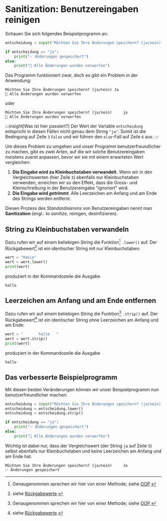 # Sanitization: Benutzereingaben reinigen
Schauen Sie sich folgendes Beispielprogramm an:

```python showLineNumbers
entscheidung = input("Möchten Sie Ihre Änderungen speichern? (ja/nein) ")

if entscheidung == "ja":
    print("✅ Änderungen gespeichert")
else:
    print("🚮 Alle Änderungen wurden verworfen")
```

Das Programm funktioniert zwar, doch es gibt ein Problem in der Anwendung:

```
Möchten Sie Ihre Änderungen speichern? (ja/nein) Ja
🚮 Alle Änderungen wurden verworfen
```

oder

```
Möchten Sie Ihre Änderungen speichern? (ja/nein)     ja
🚮 Alle Änderungen wurden verworfen
```

:::insight[Was ist hier passiert?]
Der Wert der Variable `entscheidung` entspricht in diesen Fällen nicht genau dem String `"ja"`. Somit ist die Bedingung auf Zeile `3` `False` und wir führen den `else`-Fall auf Zeile `6` aus.
:::

Um dieses Problem zu umgehen und unser Programm benutzerfreundlicher zu machen, gibt es zwei Arten, auf die wir solche Benutzereingaben meistens zuerst anpassen, bevor wir sie mit einem erwarteten Wert vergleichen:
1. **Die Eingabe wird zu Kleinbuchstaben verwandelt.** Wenn wir in den Vergleichswerten (hier Zeile `3`) ebenfalls nur Kleinbuchstaben verwenden, erreichen wir so den Effekt, dass die Gross- und Kleinschreibung in der Benutzereingabe "ignoriert" wird.
2. **Die Eingabe wird _getrimmt_**. Alle Leerzeichen am Anfang und am Ende des Strings werden entfernt.

Diesen Prozess des _Standardisierens_ von Benutzereingaben nennt man **Sanitization** (engl.: _to sanitize_, reinigen, desinfizieren).

## String zu Kleinbuchstaben verwandeln
Dazu rufen wir auf einem beliebigen String die Funktion[^1] `.lower()` auf. Der Rückgabewert[^2] ist ein identischer String mit nur Kleinbuchstaben:

```python showLineNumbers
wert = "HaLLo"
wert = wert.lower()
print(wert)
```

produziert in der Kommandozeile die Ausgabe

```
hallo
```

## Leerzeichen am Anfang und am Ende entfernen
Dazu rufen wir auf einem beliebigen String die Funktion[^1] `.strip()` auf. Der Rückgabewert[^2] ist ein identischer String ohne Leerzeichen am Anfang und am Ende:

```python showLineNumbers
wert = "       hallo   "
wert = wert.strip()
print(wert)
```

produziert in der Kommandozeile die Ausgabe

```
hallo
```

## Das verbesserte Beispielprogramm
Mit diesen beiden Veränderungen können wir unser Beispielprogramm nun benutzerfreundlicher machen:
```python showLineNumbers
entscheidung = input("Möchten Sie Ihre Änderungen speichern? (ja/nein) ")
entscheidung = entscheidung.lower()
entscheidung = entscheidung.strip()

if entscheidung == "ja":
    print("✅ Änderungen gespeichert")
else:
    print("🚮 Alle Änderungen wurden verworfen")
```

Wichtig ist dabei nur, dass der Vergleichswert (der String `ja` auf Zeile `5`) selbst ebenfalls nur Kleinbuchstaben und keine Leerzeichen am Anfang und am Ende hat.

```
Möchten Sie Ihre Änderungen speichern? (ja/nein)     Ja
✅ Änderungen gespeichert
```

[^1]: Genaugenommen sprechen wir hier von einer Methode; siehe [OOP](OOP).
[^2]: siehe [Rückgabewerte](Return).
